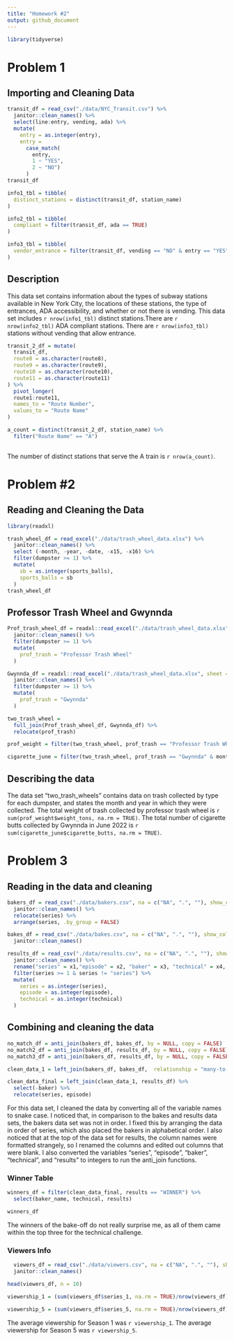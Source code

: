 ```yaml
---
title: "Homework #2"
output: github_document
---
```

```r
library(tidyverse)
```

# Problem 1
## Importing and Cleaning Data
```r
transit_df = read_csv("./data/NYC_Transit.csv") %>% 
  janitor::clean_names() %>% 
  select(line:entry, vending, ada) %>% 
  mutate(
    entry = as.integer(entry),
    entry = 
      case_match(
        entry,
        1 ~ "YES", 
        2 ~ "NO")
      )
transit_df
```

```r

info1_tbl = tibble(
  distinct_stations = distinct(transit_df, station_name)
)

```

```r
info2_tbl = tibble(
  compliant = filter(transit_df, ada == TRUE)
)
```

```r
info3_tbl = tibble(
  vendor_entrance = filter(transit_df, vending == "NO" & entry == "YES")
)
```


## Description
This data set contains information about the types of subway stations available in New York City, the locations of these stations, the type of entrances, ADA accessibility, and whether or not there is vending. This data set includes `r nrow(info1_tbl)` distinct stations.There are `r nrow(info2_tbl)` ADA compliant stations. There are `r nrow(info3_tbl)` stations without vending that allow entrance. 

```r
transit_2_df = mutate(
  transit_df,
  route8 = as.character(route8),
  route9 = as.character(route9),
  route10 = as.character(route10),
  route11 = as.character(route11)
) %>% 
  pivot_longer(
  route1:route11,
  names_to = "Route Number",
  values_to = "Route Name"
)

a_count = distinct(transit_2_df, station_name) %>% 
  filter("Route Name" == "A")
  
```

The number of distinct stations that serve the A train is `r nrow(a_count)`.




# Problem #2

## Reading and Cleaning the Data

```r
library(readxl)
```

```r
trash_wheel_df = read_excel("./data/trash_wheel_data.xlsx") %>% 
  janitor::clean_names() %>% 
  select (-month, -year, -date, -x15, -x16) %>% 
  filter(dumpster >= 1) %>% 
  mutate(
    sb = as.integer(sports_balls),
    sports_balls = sb
  )
trash_wheel_df
```

## Professor Trash Wheel and Gwynnda

```r
Prof_trash_wheel_df = readxl::read_excel("./data/trash_wheel_data.xlsx", sheet = "Professor Trash Wheel",  na = c("NA", ".", "")) %>% 
  janitor::clean_names() %>% 
  filter(dumpster >= 1) %>% 
  mutate(
    prof_trash = "Professor Trash Wheel"
  )

Gwynnda_df = readxl::read_excel("./data/trash_wheel_data.xlsx", sheet = "Gwynnda Trash Wheel",  na = c("NA", ".", "")) %>% 
  janitor::clean_names() %>% 
  filter(dumpster >= 1) %>% 
  mutate(
    prof_trash = "Gwynnda"
  )

two_trash_wheel = 
  full_join(Prof_trash_wheel_df, Gwynnda_df) %>% 
  relocate(prof_trash)
```

```r
prof_weight = filter(two_trash_wheel, prof_trash == "Professor Trash Wheel")

cigarette_june = filter(two_trash_wheel, prof_trash == "Gwynnda" & month == "June" & year == "2022")
```


## Describing the data

The data set "two_trash_wheels" contains data on trash collected by type for each dumpster, and states the month and year in which they were collected. The total weight of trash collected by professor trash wheel is `r sum(prof_weight$weight_tons, na.rm = TRUE)`. The total number of cigarette butts collected by Gwynnda in June 2022 is `r sum(cigarette_june$cigarette_butts, na.rm = TRUE)`. 

# Problem 3

## Reading in the data and cleaning

```r
bakers_df = read_csv("./data/bakers.csv", na = c("NA", ".", ""), show_col_types = FALSE) %>% 
  janitor::clean_names() %>% 
  relocate(series) %>% 
  arrange(series, .by_group = FALSE)

bakes_df = read_csv("./data/bakes.csv", na = c("NA", ".", ""), show_col_types = FALSE)%>% 
  janitor::clean_names() 

results_df = read_csv("./data/results.csv", na = c("NA", ".", ""), show_col_types = FALSE)%>% 
  janitor::clean_names() %>% 
  rename("series" = x1,"episode" = x2, "baker" = x3, "technical" = x4, "results" = in_stayed_in_out_eliminated_star_baker_star_baker_winner_series_winner_runner_up_series_runner_up_wd_withdrew) %>% 
  filter(series >= 1 & series != "series") %>% 
  mutate(
    series = as.integer(series),
    episode = as.integer(episode),
    technical = as.integer(technical)
  )

```


## Combining and cleaning the data
```r
no_match_df = anti_join(bakers_df, bakes_df, by = NULL, copy = FALSE)
no_match2_df = anti_join(bakes_df, results_df, by = NULL, copy = FALSE)
no_match3_df = anti_join(bakers_df, results_df, by = NULL, copy = FALSE)

```

```r
clean_data_1 = left_join(bakers_df, bakes_df,  relationship = "many-to-many")

clean_data_final = left_join(clean_data_1, results_df) %>% 
  select(-baker) %>% 
  relocate(series, episode)
```

For this data set, I cleaned the data by converting all of the variable names to snake case. I noticed that, in comparison to the bakes and results data sets, the bakers data set was not in order. I fixed this by arranging the data in order of series, which also placed the bakers in alphabetical order. I also noticed that at the top of the data set for results, the column names were formatted strangely, so I renamed the columns and edited out columns that were blank. I also converted the variables "series", "episode", "baker", "technical", and "results" to integers to run the anti_join functions.

### Winner Table

```r
winners_df = filter(clean_data_final, results == "WINNER") %>% 
  select(baker_name, technical, results)

winners_df
```
The winners of the bake-off do not really surprise me, as all of them came within the top three for the technical challenge. 

### Viewers Info
```r
  viewers_df = read_csv("./data/viewers.csv", na = c("NA", ".", ""), show_col_types = FALSE) %>% 
  janitor::clean_names()

head(viewers_df, n = 10)
```

```r
viewership_1 = (sum(viewers_df$series_1, na.rm = TRUE)/nrow(viewers_df))

viewership_5 = (sum(viewers_df$series_5, na.rm = TRUE)/nrow(viewers_df))
```


The average viewership for Season 1 was `r viewership_1`. The average viewership for Season 5 was `r viewership_5`. 



